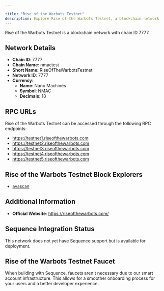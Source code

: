 ```yaml
---

title: "Rise of the Warbots Testnet"
description: Explore Rise of the Warbots Testnet, a blockchain network with chain ID 7777. Learn about its native currency, Nano Machines, and how to interact with the network.
---
```




Rise of the Warbots Testnet is a blockchain network with chain ID 7777.

## Network Details

- **Chain ID**: 7777
- **Chain Name**: nmactest
- **Short Name**: RiseOfTheWarbotsTestnet
- **Network ID**: 7777
- **Currency**: 
  - **Name**: Nano Machines
  - **Symbol**: NMAC
  - **Decimals**: 18

## RPC URLs

Rise of the Warbots Testnet can be accessed through the following RPC endpoints:

- https://testnet1.riseofthewarbots.com
- https://testnet2.riseofthewarbots.com
- https://testnet3.riseofthewarbots.com
- https://testnet4.riseofthewarbots.com
- https://testnet5.riseofthewarbots.com

## Rise of the Warbots Testnet Block Explorers

- [avascan](https://testnet.avascan.info/blockchain/2mZ9doojfwHzXN3VXDQELKnKyZYxv7833U8Yq5eTfFx3hxJtiy)

## Additional Information

- **Official Website**: https://riseofthewarbots.com/

## Sequence Integration Status

This network does not yet have Sequence support but is available for deployment.

## Rise of the Warbots Testnet Faucet

When building with Sequence, faucets aren't necessary due to our smart account infrastructure. This allows for a smoother onboarding process for your users and a better developer experience.
